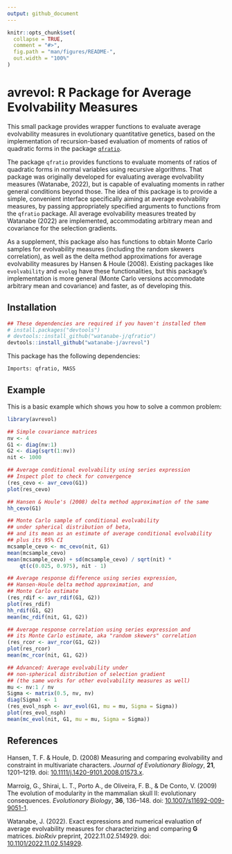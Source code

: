 ```yaml
---
output: github_document
---
```


<!-- README.md is generated from README.Rmd. Please edit that file -->

```r
knitr::opts_chunk$set(
  collapse = TRUE,
  comment = "#>",
  fig.path = "man/figures/README-",
  out.width = "100%"
)
```

# avrevol: R Package for Average Evolvability Measures

<!-- badges: start -->
<!-- badges: end -->

This small package provides wrapper functions to evaluate average evolvability
measures in evolutionary quantitative genetics, based on the
implementation of recursion-based evaluation of moments of ratios of
quadratic forms in the package [`qfratio`](https://github.com/watanabe-j/qfratio).

The package `qfratio` provides functions to evaluate moments of
ratios of quadratic forms in normal variables using recursive algorithms.
That package was originally developed for evaluating average evolvability
measures (Watanabe, 2022), but is capable of evaluating moments in rather
general conditions beyond those.
The idea of this package is to provide a simple, convenient interface
specifically aiming at average evolvability measures, by passing
appropriately specified arguments to functions from the `qfratio`
package.
All average evolvability measures treated by Watanabe (2022) are implemented,
accommodating arbitrary mean and covariance for the selection gradients.

As a supplement, this package also has functions to obtain Monte Carlo
samples for evolvability measures (including the random skewers correlation),
as well as the delta method approximations for average evolvability measures
by Hansen & Houle (2008).
Existing packages like `evolvability` and `evolqg` have these functionalities,
but this package's implementation is more general (Monte Carlo versions
accommodate arbitrary mean and covariance) and faster, as of developing this.


## Installation

```r
## These dependencies are required if you haven't installed them
# install.packages("devtools")
# devtools::install_github("watanabe-j/qfratio")
devtools::install_github("watanabe-j/avrevol")
```

This package has the following dependencies:

    Imports: qfratio, MASS


## Example

This is a basic example which shows you how to solve a common problem:

```r
library(avrevol)

## Simple covariance matrices
nv <- 4
G1 <- diag(nv:1)
G2 <- diag(sqrt(1:nv))
nit <- 1000

## Average conditional evolvability using series expression
## Inspect plot to check for convergence
(res_cevo <- avr_cevo(G1))
plot(res_cevo)

## Hansen & Houle's (2008) delta method approximation of the same
hh_cevo(G1)

## Monte Carlo sample of conditional evolvability
## under spherical distribution of beta,
## and its mean as an estimate of average conditional evolvability
## plus its 95% CI
mcsample_cevo <- mc_cevo(nit, G1)
mean(mcsample_cevo)
mean(mcsample_cevo) + sd(mcsample_cevo) / sqrt(nit) *
    qt(c(0.025, 0.975), nit - 1)

## Average response difference using series expression,
## Hansen-Houle delta method approximation, and
## Monte Carlo estimate
(res_rdif <- avr_rdif(G1, G2))
plot(res_rdif)
hh_rdif(G1, G2)
mean(mc_rdif(nit, G1, G2))

## Average response correlation using series expression and
## its Monte Carlo estimate, aka "random skewers" correlation
(res_rcor <- avr_rcor(G1, G2))
plot(res_rcor)
mean(mc_rcor(nit, G1, G2))

## Advanced: Average evolvability under
## non-spherical distribution of selection gradient
## (the same works for other evolvability measures as well)
mu <- nv:1 / nv
Sigma <- matrix(0.5, nv, nv)
diag(Sigma) <- 1
(res_evol_nsph <- avr_evol(G1, mu = mu, Sigma = Sigma))
plot(res_evol_nsph)
mean(mc_evol(nit, G1, mu = mu, Sigma = Sigma))
```

## References

Hansen, T. F. & Houle, D. (2008) Measuring and comparing evolvability and
constraint in multivariate characters. *Journal of Evolutionary Biology*,
**21**, 1201--1219.
doi: [10.1111/j.1420-9101.2008.01573.x](https://doi.org/10.1111/j.1420-9101.2008.01573.x).

Marroig, G., Shirai, L. T., Porto A., de Oliveira, F. B., & De Conto, V.
(2009) The evolution of modularity in the mammalian skull II:
evolutionary consequences. *Evolutionary Biology*, **36**, 136--148.
doi: [10.1007/s11692-009-9051-1](https://doi.org/10.1007/s11692-009-9051-1).

Watanabe, J. (2022). Exact expressions and numerical evaluation of average
evolvability measures for characterizing and comparing **G** matrices.
*bioRxiv* preprint, 2022.11.02.514929.
doi: [10.1101/2022.11.02.514929](https://doi.org/10.1101/2022.11.02.514929).

